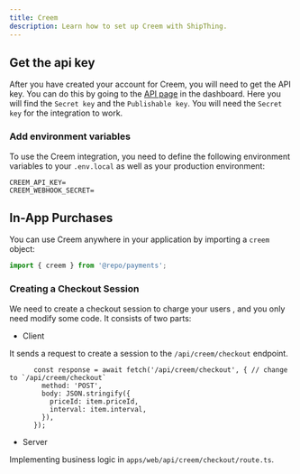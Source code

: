 ```yaml
---
title: Creem
description: Learn how to set up Creem with ShipThing.
---
```


## Get the api key

After you have created your account for Creem, you will need to get the API key. You can do this by going to the [API page](https://www.creem.io/dashboard/developers) in the dashboard. Here you will find the `Secret key` and the `Publishable key`. You will need the `Secret key` for the integration to work.

### Add environment variables

To use the Creem integration, you need to define the following environment variables to your `.env.local` as well as your production environment:

```env .env.local
CREEM_API_KEY=
CREEM_WEBHOOK_SECRET=
```

## In-App Purchases

You can use Creem anywhere in your application by importing a `creem` object:
```ts page.tsx
import { creem } from '@repo/payments';
```

### Creating a Checkout Session

We need to create a checkout session to charge your users , and you only need modify some code. It consists of two parts:

- Client

It sends a request to create a session to the `/api/creem/checkout` endpoint.

```tsx apps/web/[locale]/components/payment/price-form.tsx
      const response = await fetch('/api/creem/checkout', { // change to `/api/creem/checkout`
        method: 'POST',
        body: JSON.stringify({
          priceId: item.priceId,
          interval: item.interval,
        }),
      });
```

- Server

Implementing business logic in `apps/web/api/creem/checkout/route.ts`.
